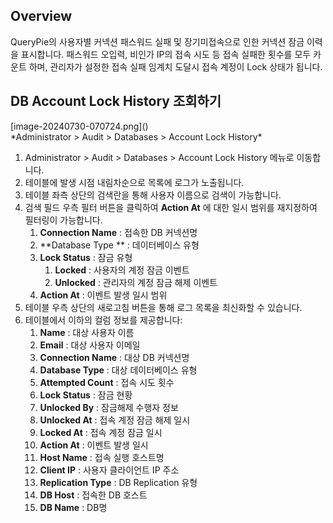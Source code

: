 ## Overview

QueryPie의 사용자별 커넥션 패스워드 실패 및 장기미접속으로 인한 커넥션 잠금 이력을 표시합니다. 패스워드 오입력, 비인가 IP의 접속 시도 등 접속 실패한 횟수를 모두 카운트 하며, 관리자가 설정한 접속 실패 임계치 도달시 접속 계정이 Lock 상태가 됩니다.

## DB Account Lock History 조회하기

<p align="center">
<div>[image-20240730-070724.png]()</div>
*Administrator &gt; Audit &gt; Databases &gt; Account Lock History*
</p>

1. Administrator &gt; Audit &gt; Databases &gt; Account Lock History 메뉴로 이동합니다.
2. 테이블에 발생 시점 내림차순으로 목록에 로그가 노출됩니다.
3. 테이블 좌측 상단의 검색란을 통해 사용자 이름으로 검색이 가능합니다.
4. 검색 필드 우측 필터 버튼을 클릭하여  **Action At** 에 대한 일시 범위를 재지정하여 필터링이 가능합니다.
    1.  **Connection Name**  : 접속한 DB 커넥션명
    2.  **Database Type ** : 데이터베이스 유형
    3.  **Lock Status**  : 잠금 유형
        1.  **Locked**  : 사용자의 계정 잠금 이벤트
        2.  **Unlocked**  : 관리자의 계정 잠금 해제 이벤트
    4.  **Action At**  : 이벤트 발생 일시 범위
5. 테이블 우측 상단의 새로고침 버튼을 통해 로그 목록을 최신화할 수 있습니다.
6. 테이블에서 이하의 컬럼 정보를 제공합니다:
    1.  **Name**  : 대상 사용자 이름
    2.  **Email**  : 대상 사용자 이메일
    3.  **Connection Name**  : 대상 DB 커넥션명
    4.  **Database Type**  : 대상 데이터베이스 유형
    5.  **Attempted Count**  : 접속 시도 횟수
    6.  **Lock Status**  : 잠금 현황
    7.  **Unlocked By**  : 잠금해제 수행자 정보
    8.  **Unlocked At**  : 접속 계정 잠금 해제 일시
    9.  **Locked At**  : 접속 계정 잠금 일시
    10.  **Action At**  : 이벤트 발생 일시
    11.  **Host Name**  : 접속 실행 호스트명
    12.  **Client IP**  : 사용자 클라이언트 IP 주소
    13.  **Replication Type**  : DB Replication 유형
    14.  **DB Host**  : 접속한 DB 호스트
    15.  **DB Name**  : DB명
